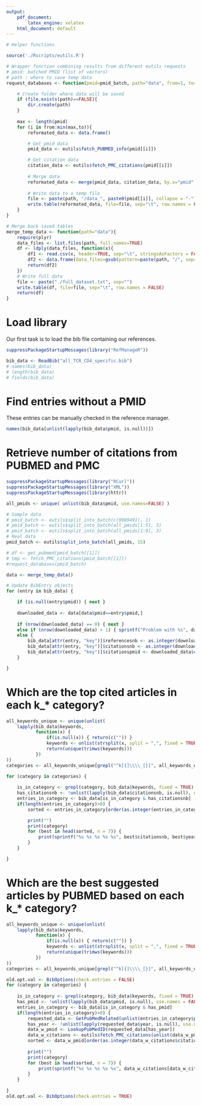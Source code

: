```yaml
---
output:
    pdf_document:
        latex_engine: xelatex
    html_document: default
---
```



```r

# Helper functions

source('./Rscripts/eutils.R')

# Wrapper function combining results from different eutils requests
# pmid: batched PMID (list of vectors)
# path : where to save temp data
request_databases <- function(pmid=pmid_batch, path="data", from=1, to=length(pmid)){

    # Create folder where data will be saved
    if (file.exists(path)==FALSE){
        dir.create(path)
    }
    
    max <- length(pmid)
    for (i in from:min(max,to)){
        reformated_data <- data.frame()

        # Get pmid data
        pmid_data <- eutils$fetch_PUBMED_info(pmid[[i]])

        # Get citation data
        citation_data <- eutils$fetch_PMC_citations(pmid[[i]])
        
        # Merge data
        reformated_data <- merge(pmid_data, citation_data, by.x="pmid", by.y="cpmid")
        
        # Write data to a temp file
        file <- paste(path, "/data_", paste0(pmid[[i]], collapse = "-"),".txt", sep="")
        write.table(reformated_data, file=file, sep="\t", row.names = FALSE)
    }
}

# Merge back saved tables
merge_temp_data <- function(path="data"){
    require(plyr)
    data_files <- list.files(path, full.names=TRUE)
    df <- ldply(data_files, function(x){
        df1 <- read.csv(x, header=TRUE, sep="\t", stringsAsFactors = FALSE, encoding="UTF-8")
        df2 <- data.frame(data_files=gsub(pattern=paste(path, "/", sep=""), replacement="",x), df1, stringsAsFactors = FALSE)
        return(df2)
    })
    # Write full data
    file <- paste("./full_dataset.txt", sep="")
    write.table(df, file=file, sep="\t", row.names = FALSE)
    return(df)
}
```


# Load library

Our first task is to load the bib file containing our references.


```r
suppressPackageStartupMessages(library("RefManageR"))

bib_data <- ReadBib("all_TCR_CD4_specific.bib")
# names(bib_data)
# length(bib_data)
# fields(bib_data)

```


# Find entries without a PMID

These entries can be manually checked in the reference manager.


```r
names(bib_data[unlist(lapply(bib_data$pmid, is.null))])
```

# Retrieve number of citations from PUBMED and PMC


```r
suppressPackageStartupMessages(library("RCurl"))
suppressPackageStartupMessages(library("XML"))
suppressPackageStartupMessages(library(httr))

all_pmids <- unique( unlist(bib_data$pmid, use.names=FALSE) )

# Sample data
# pmid_batch <- eutils$split_into_batch(c(9989491), 1)
# pmid_batch <- eutils$split_into_batch(all_pmids[1:5], 5)
# pmid_batch <- eutils$split_into_batch(all_pmids[1:9], 3)
# Real data
pmid_batch <- eutils$split_into_batch(all_pmids, 15)

# df <- get_pubmed(pmid_batch[[1]])
# tmp <- fetch_PMC_citations(pmid_batch[[1]])
#request_databases(pmid_batch)

data <- merge_temp_data()

# Update BibEntry objects
for (entry in bib_data) {

    if (is.null(entry$pmid)) { next }
    
    downloaded_data <- data[data$pmid==entry$pmid,]
    
    if (nrow(downloaded_data) == 0) { next }
    else if (nrow(downloaded_data) > 1) { sprintf("Problem with %s", data$pmid) }
    else {
        bib_data[attr(entry, "key")]$referencesnb <- as.integer(downloaded_data$references)
        bib_data[attr(entry, "key")]$citationsnb <- as.integer(downloaded_data$citationsnb)
        bib_data[attr(entry, "key")]$citationspmid <- downloaded_data$citations
    }

}
```



# Which are the top cited articles in each k_* category?

```r
all_keywords_unique <- unique(unlist(
    lapply(bib_data$keywords, 
           function(x) {
               if(is.null(x)) { return(c("")) }
               keywords <- unlist(strsplit(x, split = ",", fixed = TRUE))
               return(unique(trimws(keywords)))
           })
))
categories <- all_keywords_unique[grepl("^k[{]\\\\_[}]", all_keywords_unique)]

for (category in categories) {
    
    is_in_category <- grepl(category, bib_data$keywords, fixed = TRUE)
    has_citationsnb <- !unlist(lapply(bib_data$citationsnb, is.null), use.names = FALSE)
    entries_in_category <- bib_data[is_in_category & has_citationsnb]
    if(length(entries_in_category)>0) {
        sorted <- entries_in_category[order(as.integer(entries_in_category$citationsnb), decreasing = TRUE, na.last = TRUE)]

        print("")
        print(category)
        for (best in head(sorted, n = 7)) {
            print(sprintf("%s %s %s %s %s", best$citationsnb, best$year, best$pmid, best$author[[1]]$family, best$title)) #attr(best, "key")
        }
    }

}
```


# Which are the best suggested articles by PUBMED based on each k_* category?

```r
all_keywords_unique <- unique(unlist(
    lapply(bib_data$keywords, 
           function(x) {
               if(is.null(x)) { return(c("")) }
               keywords <- unlist(strsplit(x, split = ",", fixed = TRUE))
               return(unique(trimws(keywords)))
           })
))
categories <- all_keywords_unique[grepl("^k[{]\\\\_[}]", all_keywords_unique)]

old.opt.val <- BibOptions(check.entries = FALSE)
for (category in categories) {
    
    is_in_category <- grepl(category, bib_data$keywords, fixed = TRUE)
    has_pmid <- !unlist(lapply(bib_data$pmid, is.null), use.names = FALSE)
    entries_in_category <- bib_data[is_in_category & has_pmid]
    if(length(entries_in_category)>0) {
        requested_data <- GetPubMedRelated(unlist(entries_in_category$pmid, use.names = FALSE), database = "pubmed", batch.mode = TRUE, max.results = 30, return.related.ids = TRUE)
        has_year <- !unlist(lapply(requested_data$year, is.null), use.names = FALSE)
        data_w_pmid <- LookupPubMedID(requested_data[has_year])
        data_w_citations <- eutils$fetch_PMC_citations(unlist(data_w_pmid$eprint, use.names = FALSE)) 
        sorted <- data_w_pmid[order(as.integer(data_w_citations$citationsnb), decreasing = TRUE, na.last = TRUE)]
        
        print("")
        print(category)
        for (best in head(sorted, n = 7)) {
            print(sprintf("%s %s %s %s %s", data_w_citations[data_w_citations$cpmid==best$eprint,]$citationsnb, best$year, best$eprint, best$author[[1]]$family, best$title)) #, attr(best, "key")
        }
    }
    
}
old.opt.val <- BibOptions(check.entries = TRUE)
```

